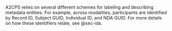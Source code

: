 A2CPS relies on several different schemes for labeling and describing metadata entities. For example, across modalities, participants are identified by Record ID, Subject GUID, Individual ID, and NDA GUID. For more details on how these identifiers relate, see @sec-ids.
